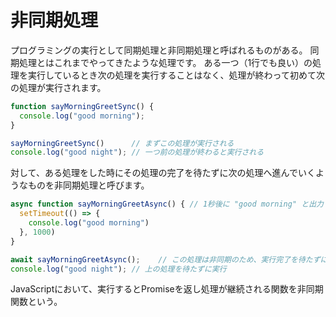 ---
---

# 非同期処理

プログラミングの実行として同期処理と非同期処理と呼ばれるものがある。
同期処理とはこれまでやってきたような処理です。
ある一つ（1行でも良い）の処理を実行しているとき次の処理を実行することはなく、処理が終わって初めて次の処理が実行されます。

```javascript
function sayMorningGreetSync() {
  console.log("good morning");
}

sayMorningGreetSync()      // まずこの処理が実行される
console.log("good night"); // 一つ前の処理が終わると実行される
```

対して、ある処理をした時にその処理の完了を待たずに次の処理へ進んでいくようなものを非同期処理と呼びます。

```javascript
async function sayMorningGreetAsync() { // 1秒後に "good morning" と出力する関数
  setTimeout(() => {
    console.log("good morning")
  }, 1000)
}

await sayMorningGreetAsync();    // この処理は非同期のため、実行完了を待たずに次の処理に進む
console.log("good night"); // 上の処理を待たずに実行
```

JavaScriptにおいて、実行するとPromiseを返し処理が継続される関数を非同期関数という。

